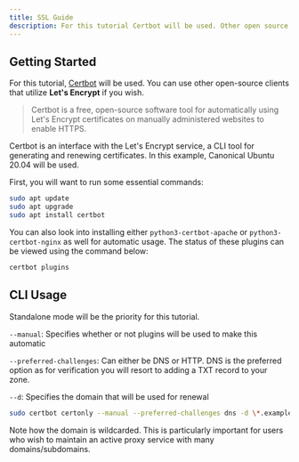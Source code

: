 ```yaml
---
title: SSL Guide
description: For this tutorial Certbot will be used. Other open source clients which utilize Let's Encrypt as well however.
---
```


## Getting Started

For this tutorial, [Certbot](https://certbot.eff.org/) will be used. You can use other open-source clients that utilize **Let's Encrypt** if you wish.

> Certbot is a free, open-source software tool for automatically using Let's Encrypt certificates on manually administered websites to enable HTTPS.

Certbot is an interface with the Let's Encrypt service, a CLI tool for generating and renewing certificates. In this example, Canonical Ubuntu 20.04 will be used.

First, you will want to run some essential commands:

```bash
sudo apt update 
sudo apt upgrade
sudo apt install certbot
```

You can also look into installing either `python3-certbot-apache` or `python3-certbot-nginx` as well for automatic usage. The status of these plugins can be viewed using the command below:

```bash
certbot plugins
```

## CLI Usage

Standalone mode will be the priority for this tutorial.

`--manual`: Specifies whether or not plugins will be used to make this automatic

`--preferred-challenges`: Can either be DNS or HTTP. DNS is the preferred option as for verification you will resort to adding a TXT record to your zone.

`--d`: Specifies the domain that will be used for renewal

```bash
sudo certbot certonly --manual --preferred-challenges dns -d \*.example.com
```

Note how the domain is wildcarded. This is particularly important for users who wish to maintain an active proxy service with many domains/subdomains.
